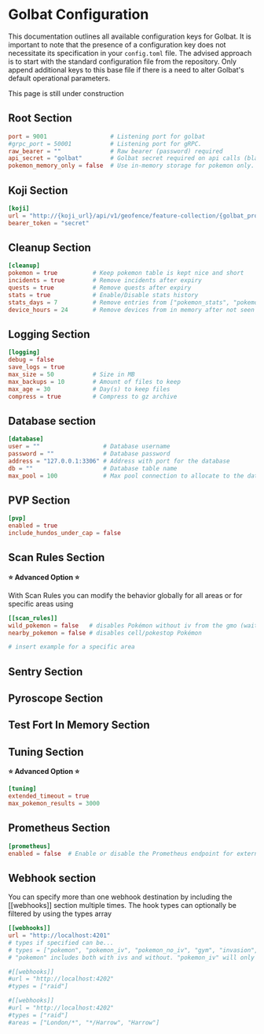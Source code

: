 
# Golbat Configuration

This documentation outlines all available configuration keys for Golbat. It is important to note that the presence of a configuration key does not necessitate its specification in your `config.toml` file. The advised approach is to start with the standard configuration file from the repository. Only append additional keys to this base file if there is a need to alter Golbat's default operational parameters.

<Callout type="info" emoji="🚧">
  This page is still under construction
</Callout>

## Root Section

```toml
port = 9001                  # Listening port for golbat
#grpc_port = 50001           # Listening port for gRPC.
raw_bearer = ""              # Raw bearer (password) required
api_secret = "golbat"        # Golbat secret required on api calls (blank for none)
pokemon_memory_only = false  # Use in-memory storage for pokemon only. This only disabled Golbat from writing to the Pokemon Table. The in memory tracking is always enabled.
```

## Koji Section

```toml
[koji]
url = "http://{koji_url}/api/v1/geofence/feature-collection/{golbat_project}"
bearer_token = "secret"
```

## Cleanup Section

```toml
[cleanup]
pokemon = true          # Keep pokemon table is kept nice and short
incidents = true        # Remove incidents after expiry
quests = true           # Remove quests after expiry
stats = true            # Enable/Disable stats history
stats_days = 7          # Remove entries from ["pokemon_stats", "pokemon_shiny_stats", "pokemon_iv_stats", "pokemon_hundo_stats", "pokemon_nundo_stats" after x days
device_hours = 24       # Remove devices from in memory after not seen for x hours
```

## Logging Section

```toml
[logging]
debug = false
save_logs = true
max_size = 50           # Size in MB
max_backups = 10        # Amount of files to keep
max_age = 30            # Day(s) to keep files
compress = true         # Compress to gz archive
```

## Database section

```toml
[database]
user = ""                  # Database username
password = ""              # Database password
address = "127.0.0.1:3306" # Address with port for the database
db = ""                    # Database table name
max_pool = 100             # Max pool connection to allocate to the database
```

## PVP Section

```toml
[pvp]
enabled = true
include_hundos_under_cap = false
```

## Scan Rules Section

**⭐ Advanced Option ⭐**

With Scan Rules you can modify the behavior globally for all areas or for specific areas using

```toml
[[scan_rules]]
wild_pokemon = false   # disables Pokémon without iv from the gmo (waits for encounter)
nearby_pokemon = false # disables cell/pokestop Pokémon

# insert example for a specific area
```

## Sentry Section

## Pyroscope Section

## Test Fort In Memory Section

## Tuning Section

**⭐ Advanced Option ⭐**

```toml
[tuning]
extended_timeout = true
max_pokemon_results = 3000
```

## Prometheus Section

```toml
[prometheus]
enabled = false  # Enable or disable the Prometheus endpoint for external reporting
```

## Webhook section

You can specify more than one webhook destination by including the [[webhooks]] section multiple times. The hook types can optionally be filtered by using the types array

```toml
[[webhooks]]
url = "http://localhost:4201"
# types if specified can be...
# types = ["pokemon", "pokemon_iv", "pokemon_no_iv", "gym", "invasion", "quest", "pokestop", "raid", "weather", "fort_update"]
# "pokemon" includes both with ivs and without. "pokemon_iv" will only be encountered pokemon. "pokemon_no_iv" may be nearby pokemon that have not been encountered (yet).

#[[webhooks]]
#url = "http://localhost:4202"
#types = ["raid"]

#[[webhooks]]
#url = "http://localhost:4202"
#types = ["raid"]
#areas = ["London/*", "*/Harrow", "Harrow"]
```
